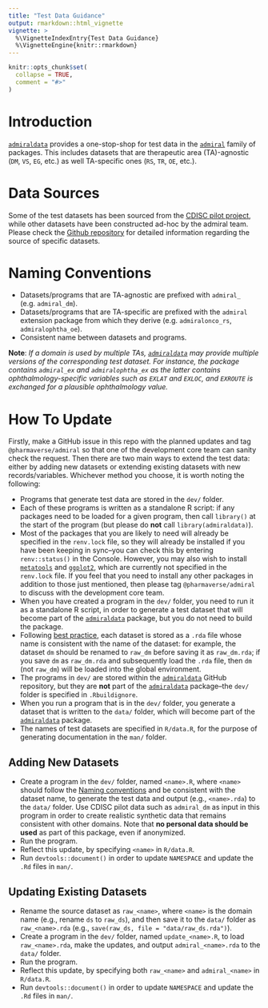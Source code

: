 ```yaml
---
title: "Test Data Guidance"
output: rmarkdown::html_vignette
vignette: >
  %\VignetteIndexEntry{Test Data Guidance}
  %\VignetteEngine{knitr::rmarkdown}
---
```


```r
knitr::opts_chunk$set(
  collapse = TRUE,
  comment = "#>"
)
```

# Introduction

[`admiraldata`](https://github.com/pharmaverse/admiraldata) provides a one-stop-shop for test data in the [`admiral`](https://pharmaverse.github.io/admiral/cran-release/) family of packages. This includes datasets that are therapeutic area (TA)-agnostic (`DM`, `VS`, `EG`, etc.) as well TA-specific ones (`RS`, `TR`, `OE`, etc.).

# Data Sources

Some of the test datasets has been sourced from the [CDISC pilot project](https://github.com/cdisc-org/sdtm-adam-pilot-project), while other datasets have been constructed ad-hoc by the admiral team. Please check the [Github repository](https://github.com/pharmaverse/admiral.test/tree/main/data) for detailed information regarding the source of specific datasets.

# Naming Conventions {#Name}

-   Datasets/programs that are TA-agnostic are prefixed with `admiral_` (e.g. `admiral_dm`).
-   Datasets/programs that are TA-specific are prefixed with the `admiral` extension package from which they derive (e.g. `admiralonco_rs`, `admiralophtha_oe`).
-   Consistent name between datasets and programs.

**Note**: *If a domain is used by multiple TAs, [`admiraldata`](https://github.com/pharmaverse/admiraldata) may provide multiple versions of the corresponding test dataset. For instance, the package contains `admiral_ex` and `admiralophtha_ex` as the latter contains ophthalmology-specific variables such as `EXLAT` and `EXLOC`, and `EXROUTE` is exchanged for a plausible ophthalmology value.*

# How To Update

Firstly, make a GitHub issue in this repo with the planned updates and tag `@pharmaverse/admiral` so that one of the development core team can sanity check the request. Then there are two main ways to extend the test data: either by adding new datasets or extending existing datasets with new records/variables. Whichever method you choose, it is worth noting the following:

-   Programs that generate test data are stored in the `dev/` folder.
-   Each of these programs is written as a standalone R script: if any packages need to be loaded for a given program, then call `library()` at the start of the program (but please do **not** call `library(admiraldata)`).
-   Most of the packages that you are likely to need will already be specified in the `renv.lock` file, so they will already be installed if you have been keeping in sync--you can check this by entering `renv::status()` in the Console. However, you may also wish to install [`metatools`](https://pharmaverse.github.io/metatools/) and [`ggplot2`](https://ggplot2.tidyverse.org/), which are currently not specified in the `renv.lock` file. If you feel that you need to install any other packages in addition to those just mentioned, then please tag `@pharmaverse/admiral` to discuss with the development core team.
-   When you have created a program in the `dev/` folder, you need to run it as a standalone R script, in order to generate a test dataset that will become part of the [`admiraldata`](https://github.com/pharmaverse/admiraldata) package, but you do not need to build the package.
-   Following [best practice](https://r-pkgs.org/data.html#sec-data-data), each dataset is stored as a `.rda` file whose name is consistent with the name of the dataset: for example, the dataset `dm` should be renamed to `raw_dm` before saving it as `raw_dm.rda`; if you save `dm` as `raw_dm.rda` and subsequently load the `.rda` file, then `dm` (not `raw_dm`) will be loaded into the global environment.
-   The programs in `dev/` are stored within the [`admiraldata`](https://github.com/pharmaverse/admiraldata) GitHub repository, but they are **not** part of the [`admiraldata`](https://github.com/pharmaverse/admiraldata) package--the `dev/` folder is specified in `.Rbuildignore`.
-   When you run a program that is in the `dev/` folder, you generate a dataset that is written to the `data/` folder, which will become part of the [`admiraldata`](https://github.com/pharmaverse/admiraldata) package.
-   The names of test datasets are specified in `R/data.R`, for the purpose of generating documentation in the `man/` folder.

## Adding New Datasets

-   Create a program in the `dev/` folder, named `<name>.R`, where `<name>` should follow the [Naming conventions](#Name) and be consistent with the dataset name, to generate the test data and output (e.g., `<name>.rda`) to the `data/` folder. Use CDISC pilot data such as `admiral_dm` as input in this program in order to create realistic synthetic data that remains consistent with other domains. Note that **no personal data should be used** as part of this package, even if anonymized.
-   Run the program.
-   Reflect this update, by specifying `<name>` in `R/data.R`.
-   Run `devtools::document()` in order to update `NAMESPACE` and update the `.Rd` files in `man/`.

## Updating Existing Datasets

-   Rename the source dataset as `raw_<name>`, where `<name>` is the domain name (e.g., rename `ds` to `raw_ds`), and then save it to the `data/` folder as `raw_<name>.rda` (e.g., `save(raw_ds, file = "data/raw_ds.rda")`).
-   Create a program in the `dev/` folder, named `update_<name>.R`, to load `raw_<name>.rda`, make the updates, and output `admiral_<name>.rda` to the `data/` folder.
-   Run the program.
-   Reflect this update, by specifying both `raw_<name>` and `admiral_<name>` in `R/data.R`.
-   Run `devtools::document()` in order to update `NAMESPACE` and update the `.Rd` files in `man/`.
